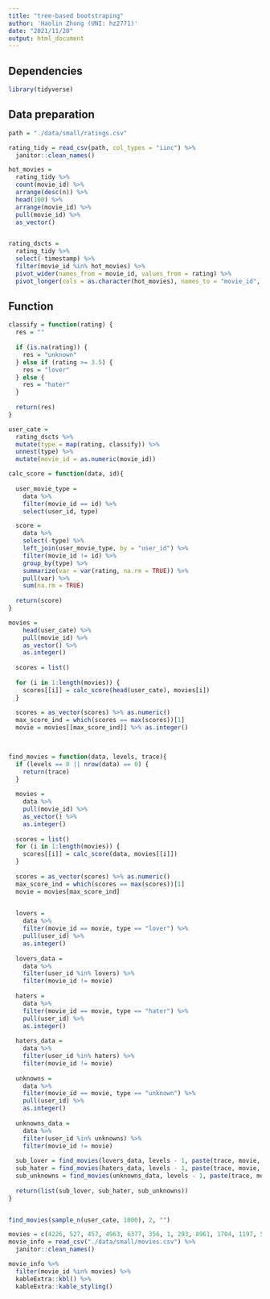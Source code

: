 ```yaml
---
title: "tree-based bootstraping"
author: 'Haolin Zhong (UNI: hz2771)'
date: "2021/11/20"
output: html_document
---
```


## Dependencies

```r
library(tidyverse)
```



## Data preparation

```r
path = "./data/small/ratings.csv"

rating_tidy = read_csv(path, col_types = "iinc") %>% 
  janitor::clean_names()

hot_movies = 
  rating_tidy %>% 
  count(movie_id) %>% 
  arrange(desc(n)) %>% 
  head(100) %>% 
  arrange(movie_id) %>% 
  pull(movie_id) %>% 
  as_vector()


rating_dscts = 
  rating_tidy %>% 
  select(-timestamp) %>% 
  filter(movie_id %in% hot_movies) %>% 
  pivot_wider(names_from = movie_id, values_from = rating) %>% 
  pivot_longer(cols = as.character(hot_movies), names_to = "movie_id", values_to = "rating")
```


## Function

```r
classify = function(rating) {
  res = ""
  
  if (is.na(rating)) {
    res = "unknown"
  } else if (rating >= 3.5) {
    res = "lover"
  } else {
    res = "hater"
  }
  
  return(res)
}

```



```r
user_cate =
  rating_dscts %>%
  mutate(type = map(rating, classify)) %>% 
  unnest(type) %>% 
  mutate(movie_id = as.numeric(movie_id))
```


```r
calc_score = function(data, id){
  
  user_movie_type = 
    data %>% 
    filter(movie_id == id) %>% 
    select(user_id, type)

  score = 
    data %>% 
    select(-type) %>% 
    left_join(user_movie_type, by = "user_id") %>% 
    filter(movie_id != id) %>% 
    group_by(type) %>% 
    summarize(var = var(rating, na.rm = TRUE)) %>% 
    pull(var) %>% 
    sum(na.rm = TRUE)
  
  return(score)
}

```


```r



movies = 
    head(user_cate) %>% 
    pull(movie_id) %>% 
    as_vector() %>% 
    as.integer()
  
  scores = list()
  
  for (i in 1:length(movies)) {
    scores[[i]] = calc_score(head(user_cate), movies[i])
  }
  
  scores = as_vector(scores) %>% as.numeric()
  max_score_ind = which(scores == max(scores))[1]
  movie = movies[[max_score_ind]] %>% as.integer()

  
```


```r



find_movies = function(data, levels, trace){
  if (levels == 0 || nrow(data) == 0) {
    return(trace)
  }
  
  movies = 
    data %>% 
    pull(movie_id) %>% 
    as_vector() %>% 
    as.integer()
  
  scores = list()
  for (i in 1:length(movies)) {
    scores[[i]] = calc_score(data, movies[[i]])
  }
  
  scores = as_vector(scores) %>% as.numeric()
  max_score_ind = which(scores == max(scores))[1]
  movie = movies[max_score_ind]

  
  lovers = 
    data %>%
    filter(movie_id == movie, type == "lover") %>% 
    pull(user_id) %>% 
    as.integer()
    
  lovers_data = 
    data %>% 
    filter(user_id %in% lovers) %>% 
    filter(movie_id != movie)
    
  haters =
    data %>%
    filter(movie_id == movie, type == "hater") %>% 
    pull(user_id) %>% 
    as.integer()
  
  haters_data = 
    data %>% 
    filter(user_id %in% haters) %>% 
    filter(movie_id != movie)
    
  unknowns = 
    data %>%
    filter(movie_id == movie, type == "unknown") %>% 
    pull(user_id) %>% 
    as.integer()
    
  unknowns_data =
    data %>% 
    filter(user_id %in% unknowns) %>% 
    filter(movie_id != movie)
    
  sub_lover = find_movies(lovers_data, levels - 1, paste(trace, movie, "-lovers-", sep = ""))
  sub_hater = find_movies(haters_data, levels - 1, paste(trace, movie, "-haters-", sep = ""))
  sub_unknowns = find_movies(unknowns_data, levels - 1, paste(trace, movie, "-unknown-", sep = ""))
  
  return(list(sub_lover, sub_hater, sub_unknowns))
}


find_movies(sample_n(user_cate, 1000), 2, "")
```


```r
movies = c(4226, 527, 457, 4963, 6377, 356, 1, 293, 8961, 1704, 1197, 5952, 260)
movie_info = read_csv("./data/small/movies.csv") %>% 
  janitor::clean_names()

movie_info %>% 
  filter(movie_id %in% movies) %>% 
  kableExtra::kbl() %>% 
  kableExtra::kable_styling()
```



